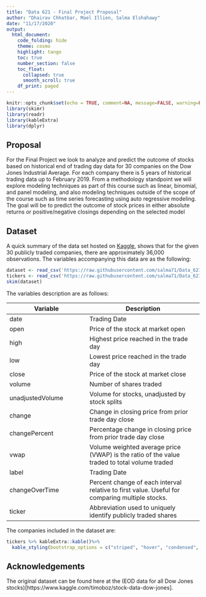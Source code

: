 ---
title: "Data 621 - Final Project Proposal"
author: "Dhairav Chhatbar, Mael Illien, Salma Elshahawy"
date: "11/17/2020"
output: 
  html_document:
    code_folding: hide
    theme: cosmo
    highlight: tango
    toc: true
    number_section: false
    toc_float:
      collapsed: true
      smooth_scroll: true
    df_print: paged
---

```{r message=FALSE, warning=FALSE, include=FALSE}
knitr::opts_chunk$set(echo = TRUE, comment=NA, message=FALSE, warning=FALSE)
library(skimr)
library(readr)
library(kableExtra)
library(dplyr)
```


## Proposal

For the Final Project we look to analyze and predict the outcome of stocks based on historical end of trading day data for 30 companies on the Dow Jones Industrial Average. For each company there is 5 years of historical trading data up to February 2019. From a methodology standpoint we will explore modeling techniques as part of this course such as linear, binomial, and panel modeling, and also modeling techniques outside of the scope of the course such as time series forecasting using auto regressive modeling. The goal will be to predict the outcome of stock prices in either absolute returns or positive/negative closings depending on the selected model


## Dataset

A quick summary of the data set hosted on [Kaggle](https://www.kaggle.com/timoboz/stock-data-dow-jones), shows that for the given 30 publicly traded companies, there are approximately 36,000 observations. The variables accompanying this data are as the following:




```{r message=FALSE, warning=FALSE}
dataset <- read_csv('https://raw.githubusercontent.com/salma71/Data_621/master/Project_Proposal/stocks_combined.csv')
tickers <- read_csv('https://raw.githubusercontent.com/salma71/Data_621/master/Project_Proposal/tickers.csv')
skim(dataset)
```

The variables description are as follows:

| Variable          | Description                                                                                                                                                                         
|-------------------|---------------------------
| date              | Trading Date                                                                                             
| open              | Price of the stock at market open                                                                                                                                                              
| high              | Highest price reached in the trade day                                                                                                     
| low               | Lowest price reached in the trade day                                                                                                      
| close             | Price of the stock at market close      
| volume            | Number of shares traded 	
| unadjustedVolume  | Volume for stocks, unadjusted by stock splits                                                                                                                      
| change           	| Change in closing price from prior trade day close                                                                                                                       
| changePercent     | Percentage change in closing price from prior trade day close                                                                                                                      
| vwap              | Volume weighted average price (VWAP) is the ratio of the value traded to total volume traded                                                                                                          
| label           	| Trading Date                                                                                                                       
| changeOverTime    | Percent change of each interval relative to first value. Useful for comparing multiple stocks.                                                                                                                         
| ticker            | Abbreviation used to uniquely identify publicly traded shares


The companies included in the dataset are:
```{r}
tickers %>% kableExtra::kable()%>%
  kable_styling(bootstrap_options = c("striped", "hover", "condensed", "responsive"), full_width = FALSE, position = "left")
```


## Acknowledgements

The original dataset can be found here at the (EOD data for all Dow Jones stocks)[https://www.kaggle.com/timoboz/stock-data-dow-jones].

